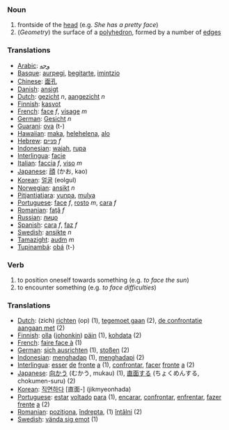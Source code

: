 === Noun ===
# frontside of the [[head]] (e.g. ''She has a pretty face'')
# (''Geometry'') the surface of a [[polyhedron]], formed by a number of [[edge]]s

=== Translations ===
*[[Arabic]]: [[وجه]]
*[[Basque]]: [[aurpegi]], [[begitarte]], [[imintzio]]
*[[Chinese]]: [[面孔]]
*[[Danish]]: [[ansigt]]
*[[Dutch]]: [[gezicht]] ''n'', [[aangezicht]] ''n''
*[[Finnish]]: [[kasvot]]
*[[French]]: [[face]] ''f'', [[visage]] ''m''
*[[German]]: [[Gesicht]] ''n''
*[[Guarani]]: [[ova]] (t-)
*[[Hawaiian]]: [[maka]], [[helehelena]], [[alo]]
*[[Hebrew]]: [[פניים]] ''f''
*[[Indonesian]]: [[wajah]], [[rupa]]
*[[Interlingua]]: [[facie]]
*[[Italian]]: [[faccia]] ''f'', [[viso]] ''m''
*[[Japanese]]: [[顔]] (かお, kao)
*[[Korean]]: [[얼굴]] (eolgul)
*[[Norwegian]]: [[ansikt]] ''n''
*[[Pitjantjatjara]]: [[yunpa]], [[mulya]]
*[[Portuguese]]: [[face]] ''f'', [[rosto]] ''m'', [[cara]] ''f''
*[[Romanian]]: [[faţă]] ''f''
*[[Russian]]: [[лицо]]
*[[Spanish]]: [[cara]] ''f'', [[faz]] ''f''
*[[Swedish]]: [[ansikte]] ''n''
*[[Tamazight]]: [[audm]] ''m''
*[[Tupinambá]]: [[obá]] (t-)

=== Verb ===
# to position oneself towards something (e.g. ''to face the sun'')
# to encounter something (e.g. ''to face difficulties'')

=== Translations ===
*[[Dutch]]: (zich) [[richten]] (op) (1), [[tegemoet gaan]] (2), [[de confrontatie aangaan met]] (2)
*[[Finnish]]: [[olla]] ([[jokin|johonkin]]) [[päin]] (1), [[kohdata]] (2)
*[[French]]: [[faire face à]] (1)
*[[German]]: [[sich ausrichten]] (1), [[stoßen]] (2)
*[[Indonesian]]: [[hadap|menghadap]] (1), [[hadap|menghadapi]] (2)
*[[Interlingua]]: [[esser]] [[de]] [[fronte]] [[a]] (1), [[confrontar]], [[facer]] [[fronte]] [[a]] (2)
*[[Japanese]]: [[向かう]] (むかう, mukau) (1), [[直面する]] (ちょくめんする, chokumen-suru) (2)
*[[Korean]]: [[직면하다]] [直面-] (jikmyeonhada)
*[[Portuguese]]: [[estar]] [[voltar|voltado]] [[para]] (1), [[encarar]], [[confrontar]], [[enfrentar]], [[fazer]] [[frente]] [[a]] (2)
*[[Romanian]]: [[poziţiona]], [[îndrepta]], (1) [[întâlni]] (2)
*[[Swedish]]: [[vända sig emot]] (1)